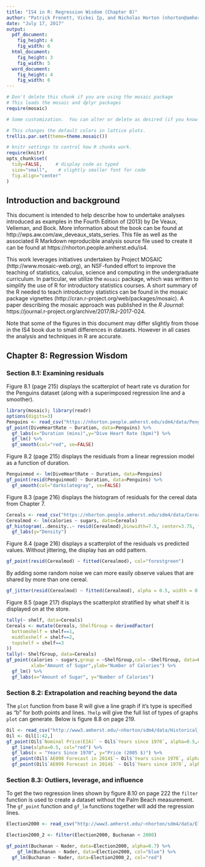 ```yaml
---
title: "IS4 in R: Regression Wisdom (Chapter 8)"
author: "Patrick Frenett, Vickei Ip, and Nicholas Horton (nhorton@amherst.edu)"
date: "July 17, 2017"
output: 
  pdf_document:
    fig_height: 4
    fig_width: 6
  html_document:
    fig_height: 3
    fig_width: 5
  word_document:
    fig_height: 4
    fig_width: 6
---
```

  
  
  ```r
# Don't delete this chunk if you are using the mosaic package
# This loads the mosaic and dplyr packages
require(mosaic)
```

```r
# Some customization.  You can alter or delete as desired (if you know what you are doing).

# This changes the default colors in lattice plots.
trellis.par.set(theme=theme.mosaic())  

# knitr settings to control how R chunks work.
require(knitr)
opts_chunk$set(
  tidy=FALSE,     # display code as typed
  size="small",    # slightly smaller font for code
  fig.align="center"
)
```

## Introduction and background 

This document is intended to help describe how to undertake analyses introduced 
as examples in the Fourth Edition of \emph{Intro Stats} (2013) by De Veaux, Velleman, and Bock.
More information about the book can be found at http://wps.aw.com/aw_deveaux_stats_series.  This
file as well as the associated R Markdown reproducible analysis source file used to create it can be found at https://nhorton.people.amherst.edu/is4.

This work leverages initiatives undertaken by Project MOSAIC (http://www.mosaic-web.org), an NSF-funded effort to improve the teaching of statistics, calculus, science and computing in the undergraduate curriculum. In particular, we utilize the `mosaic` package, which was written to simplify the use of R for introductory statistics courses. A short summary of the R needed to teach introductory statistics can be found in the mosaic package vignettes (http://cran.r-project.org/web/packages/mosaic). A paper describing the mosaic approach was published in the *R Journal*: https://journal.r-project.org/archive/2017/RJ-2017-024.

Note that some of the figures in this document may differ slightly from those in the IS4 book due to small differences in datasets. However in all cases the analysis and techniques in R are accurate.

## Chapter 8: Regression Wisdom

### Section 8.1: Examining residuals


Figure 8.1 (page 215) displays the scatterplot of heart rate vs duration for the Penguins dataset (along with a superimposed regression line and a smoother).

```r
library(mosaic); library(readr)
options(digits=3)
Penguins <- read_csv("https://nhorton.people.amherst.edu/sdm4/data/Penguins.csv")
gf_point(DiveHeartRate ~ Duration, data=Penguins) %>%
  gf_labs(x="Duration (mins)",y="Dive Heart Rate (bpm)") %>%
  gf_lm() %>%
  gf_smooth(col="red", se=FALSE)
```

Figure 8.2 (page 215) displays the residuals from a linear regression model as a function of duration.

```r
Penguinmod <- lm(DiveHeartRate ~ Duration, data=Penguins)
gf_point(resid(Penguinmod) ~ Duration, data=Penguins) %>%
  gf_smooth(col="darkslategray", se=FALSE)
```

Figure 8.3 (page 216) displays the histogram of residuals for the cereal data from Chapter 7.

```r
Cereals <- read_csv("https://nhorton.people.amherst.edu/sdm4/data/Cereals.csv")
Cerealmod <- lm(calories ~ sugars, data=Cereals)
gf_histogram(..density..~ resid(Cerealmod),binwidth=7.5, center=3.75, fill="darkseagreen3", col=TRUE) %>% 
  gf_labs(y="Density")
```

Figure 8.4 (page 216) displays a scatterplot of the residuals vs predicted values.  Without jittering, the display has an odd pattern.

```r
gf_point(resid(Cerealmod) ~ fitted(Cerealmod), col="forestgreen")
```

By adding some random noise we can more easily observe values that are shared by more than one cereal.

```r
gf_jitter(resid(Cerealmod) ~ fitted(Cerealmod), alpha = 0.5, width = 0.2, height = 0, col="darkslateblue")
```

Figure 8.5 (page 217) displays the scatterplot stratified by what shelf it is displayed on at the store.

```r
tally(~ shelf, data=Cereals)
Cereals <- mutate(Cereals, ShelfGroup = derivedFactor(
  bottomshelf = shelf==1,
  middleshelf = shelf==2,
  topshelf = shelf==3
))
tally(~ ShelfGroup, data=Cereals)
gf_point(calories ~ sugars,group = ~ShelfGroup,col= ~ShelfGroup, data=Cereals,
         xlab="Amount of Sugar",ylab="Number of Calories") %>%
  gf_lm() %>%
  gf_labs(x="Amount of Sugar", y="Number of Calories")
```


### Section 8.2: Extrapolation and reaching beyond the data

The `plot` function from base R will give a line graph if it's type is specified as "b" for both points and lines. `?help` will give the full list of types of graphs `plot` can generate. Below is figure 8.8 on page 219.

```r
Oil <- read_csv("http://www3.amherst.edu/~nhorton/sdm4/data/Historical_Oil_Prices_2014.csv")
Oil <- Oil[1:42,]
gf_point(Oil$`Nominal Price(EIA)` ~ Oil$`Years since 1970`, alpha=0.5,col="red") %>%
  gf_line(alpha=0.5, col="red") %>%
  gf_labs(x = "Years Since 1970", y="Price (2005 $)") %>%
  gf_point(Oil$`AE098 Forecast in 2014$`~ Oil$`Years since 1970`, alpha=0.5, col="green") %>%
  gf_point(Oil$`AE099 Forecast in 2014$` ~ Oil$`Years since 1970`, alpha=0.5, col="blue")
```


### Section 8.3: Outliers, leverage, and influence

To get the two regression lines shown by figure 8.10 on page 222 the `filter` function is used to create a dataset without the Palm Beach measurement. The `gf_point` function and `gf_lm` functions together will add the regression lines.

```r
Election2000 <- read_csv("http://www3.amherst.edu/~nhorton/sdm4/data/Election_2000.csv")

Election2000_2 <- filter(Election2000, Buchanan < 2000)

gf_point(Buchanan ~ Nader, data=Election2000, alpha=0.7) %>%
    gf_lm(Buchanan ~ Nader, data=Election2000, col="blue") %>%
  gf_lm(Buchanan ~ Nader, data=Election2000_2, col="red")
```

